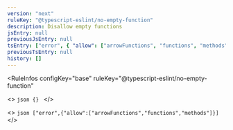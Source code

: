 ```yaml
---
version: "next"
ruleKey: "@typescript-eslint/no-empty-function"
description: Disallow empty functions
jsEntry: null
previousJsEntry: null
tsEntry: ["error", { "allow": ["arrowFunctions", "functions", "methods"] }]
previousTsEntry: null
history: []
---
```


<RuleInfos 
  configKey="base" 
  ruleKey="@typescript-eslint/no-empty-function" 
>
  <>
    ```json
    {}
    ```
  </>

  <>
    ```json
    ["error",{"allow":["arrowFunctions","functions","methods"]}]
    ```
  </>
</RuleInfos>
